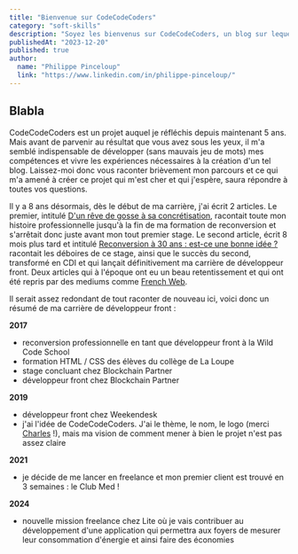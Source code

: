 ```yaml
---
title: "Bienvenue sur CodeCodeCoders"
category: "soft-skills"
description: "Soyez les bienvenus sur CodeCodeCoders, un blog sur lequel nous allons parler développement web, bonnes pratiques, soft skills et bien plus encore. Mais qui suis-je ? Cet article vous présente tout ceci en détails."
publishedAt: "2023-12-20"
published: true
author:
  name: "Philippe Pinceloup"
  link: "https://www.linkedin.com/in/philippe-pinceloup/"
---
```


## Blabla
CodeCodeCoders est un projet auquel je réfléchis depuis maintenant 5 ans. Mais avant de parvenir au résultat que vous avez sous les yeux, il m'a semblé indispensable de développer (sans mauvais jeu de mots) mes compétences et vivre les expériences nécessaires à la création d'un tel blog. Laissez-moi donc vous raconter brièvement mon parcours et ce qui m'a amené à créer ce projet qui m'est cher et qui j'espère, saura répondre à toutes vos questions.

Il y a 8 ans désormais, dès le début de ma carrière, j'ai écrit 2 articles. Le premier, intitulé [D'un rêve de gosse à sa concrétisation](https://medium.com/@ZeFifi/dun-r%C3%AAve-de-gosse-%C3%A0-sa-concr%C3%A9tisation-1aca48bb5d52), racontait toute mon histoire professionnelle jusqu'à la fin de ma formation de reconversion et s'arrêtait donc juste avant mon tout premier stage. Le second article, écrit 8 mois plus tard et intitulé [Reconversion à 30 ans : est-ce une bonne idée ?](https://medium.com/@ZeFifi/reconversion-%C3%A0-30-ans-est-ce-une-bonne-id%C3%A9e-c2d7d1c4ad7) racontait les déboires de ce stage, ainsi que le succès du second, transformé en CDI et qui lançait définitivement ma carrière de développeur front. Deux articles qui à l'époque ont eu un beau retentissement et qui ont été repris par des mediums comme [French Web](https://www.frenchweb.fr/reconversion-a-30-ans-est-ce-une-bonne-idee/317763).

Il serait assez redondant de tout raconter de nouveau ici, voici donc un résumé de ma carrière de développeur front : 

**2017**
- reconversion professionnelle en tant que développeur front à la Wild Code School
- formation HTML / CSS des élèves du collège de La Loupe
- stage concluant chez Blockchain Partner
- développeur front chez Blockchain Partner

**2019**
- développeur front chez Weekendesk
- j'ai l'idée de CodeCodeCoders. J'ai le thème, le nom, le logo (merci [Charles](https://www.linkedin.com/in/charles-asselin-18845333/) !), mais ma vision de comment mener à bien le projet n'est pas assez claire

**2021**
- je décide de me lancer en freelance et mon premier client est trouvé en 3 semaines : le Club Med !

**2024**
- nouvelle mission freelance chez Lite où je vais contribuer au développement d'une application qui permettra aux foyers de mesurer leur consommation d'énergie et ainsi faire des économies